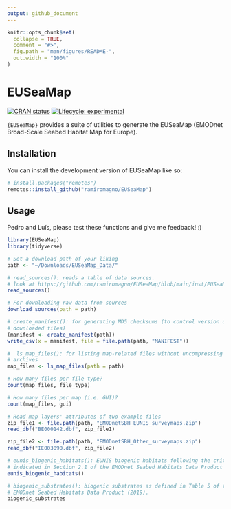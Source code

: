 ```yaml
---
output: github_document
---
```


<!-- README.md is generated from README.Rmd. Please edit that file -->

```r
knitr::opts_chunk$set(
  collapse = TRUE,
  comment = "#>",
  fig.path = "man/figures/README-",
  out.width = "100%"
)
```

# EUSeaMap

<!-- badges: start -->
[![CRAN status](https://www.r-pkg.org/badges/version/EUSeaMap)](https://CRAN.R-project.org/package=EUSeaMap)
[![Lifecycle: experimental](https://img.shields.io/badge/lifecycle-experimental-orange.svg)](https://lifecycle.r-lib.org/articles/stages.html#experimental)
<!-- badges: end -->

`{EUSeaMap}` provides a suite of utilities to generate the EUSeaMap (EMODnet
Broad-Scale Seabed Habitat Map for Europe).

## Installation

You can install the development version of EUSeaMap like so:

``` r
# install.packages("remotes")
remotes::install_github("ramiromagno/EUSeaMap")
```

## Usage

Pedro and Luís, please test these functions and give me feedback! :)

``` r
library(EUSeaMap)
library(tidyverse)

# Set a download path of your liking
path <- "~/Downloads/EUSeaMap_Data/"

# read_sources(): reads a table of data sources.
# look at https://github.com/ramiromagno/EUSeaMap/blob/main/inst/EUSeaMap_phase5_rawdata.yml
read_sources()

# For downloading raw data from sources
download_sources(path = path)

# create_manifest(): for generating MD5 checksums (to control version of
# downloaded files)
(manifest <- create_manifest(path))
write_csv(x = manifest, file = file.path(path, "MANIFEST"))

#  ls_map_files(): for listing map-related files without uncompressing the zip
# archives
map_files <- ls_map_files(path = path)

# How many files per file type?
count(map_files, file_type)

# How many files per map (i.e. GUI)?
count(map_files, gui)

# Read map layers' attributes of two example files
zip_file1 <- file.path(path, "EMODnetSBH_EUNIS_surveymaps.zip")
read_dbf("BE000142.dbf", zip_file1)

zip_file2 <- file.path(path, "EMODnetSBH_Other_surveymaps.zip")
read_dbf("IE003090.dbf", zip_file2)

# eunis_biogenic_habitats(): EUNIS biogenic habitats following the criteria
# indicated in Section 2.1 of the EMODnet Seabed Habitats Data Product (2019)
eunis_biogenic_habitats()

# biogenic_substrates(): biogenic substrates as defined in Table 5 of the
# EMODnet Seabed Habitats Data Product (2019).
biogenic_substrates


```


